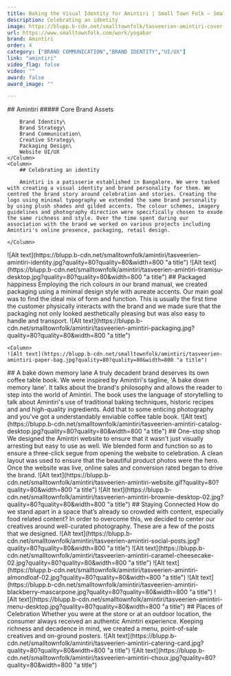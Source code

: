 ```yaml
---
title: Baking the Visual Identity for Amintiri | Small Town Folk — Small Town Folk
description: Celebrating an identity 
image: https://blupp.b-cdn.net/smalltownfolk/tasveerien-amintiri-cover-03.jpg?quality=80
url: https://www.smalltownfolk.com/work/yogabar
brand: Amintiri 
order: 4
category: ["BRAND COMMUNICATION","BRAND IDENTITY","UI/UX"]
link: "amintiri"
video_flag: false
video: ""
award: false
award_image: ""

---
```


<Column2>
    <Column>
        ## Amintiri 
        ##### Core Brand Assets

        Brand Identity\
        Brand Strategy\
        Brand Communication\
        Creative Strategy\
        Packaging Design\
        Website UI/UX
    </Column>
    <Column>
        ## Celebrating an identity 
        
        Amintiri is a patisserie established in Bangalore. We were tasked with creating a visual identity and brand personality for them. We centred the brand story around celebration and stories. Creating the logo using minimal typography we extended the same brand personality by using plush shades and gilded accents. The colour schemes, imagery guidelines and photography direction were specifically chosen to exude the same richness and style. Over the time spent during our association with the brand we worked on various projects including Amintiri's online presence, packaging, retail design.

    </Column>
</Column2>

<Column>
    ![Alt text](https://blupp.b-cdn.net/smalltownfolk/amintiri/tasveerien-amintiri-identity.jpg?quality=80?quality=80&width=800 "a title")
</Column>

<Column>
    ![Alt text](https://blupp.b-cdn.net/smalltownfolk/amintiri/tasveerien-amintiri-tiramisu-desktop.jpg?quality=80?quality=80&width=800 "a title")
</Column>

<Column>
    ## Packaged happiness
    Employing the rich colours in our brand manual, we created packaging using a minimal design style with aureate accents. Our main goal was to find the ideal mix of form and function. This is usually the first time the customer physically interacts with the brand and we made sure that the packaging not only looked aesthetically pleasing but was also easy to handle and transport. 
</Column>

<Column2>
    <Column>
    ![Alt text](https://blupp.b-cdn.net/smalltownfolk/amintiri/tasveerien-amintiri-packaging.jpg?quality=80?quality=80&width=800 "a title")
    </Column>

    <Column>
    ![Alt text](https://blupp.b-cdn.net/smalltownfolk/amintiri/tasveerien-amintiri-paper-bag.jpg?quality=80?quality=80&width=800 "a title")
</Column>
</Column2>

<Column>
    ## A bake down memory lane
    A truly decadent brand deserves its own coffee table book. We were inspired by Amintiri's tagline, 'A bake down memory lane'. It talks about the brand's philosophy and allows the reader to step into the world of Amintiri. The book uses the language of storytelling to talk about Amintiri's use of traditional baking techniques, historic recipes and and high-quality ingredients. Add that to some enticing photography and you've got a understandably enviable coffee table book.
</Column>

<Column>
    ![Alt text](https://blupp.b-cdn.net/smalltownfolk/amintiri/tasveerien-amintiri-catalog-desktop.jpg?quality=80?quality=80&width=800 "a title")
</Column>

<Column>
    ## One-stop shop 
    We designed the Amintiri website to ensure that it wasn't just visually arresting but easy to use as well. We blended form and function so as to ensure a three-click segue from opening the website to celebration. A clean layout was used to ensure that the beautiful product photos were the hero. Once the website was live, online sales and conversion rated began to drive the brand.
</Column>

<Column>
    ![Alt text](https://blupp.b-cdn.net/smalltownfolk/amintiri/tasveerien-amintiri-website.gif?quality=80?quality=80&width=800 "a title")
</Column>

<Column>
    ![Alt text](https://blupp.b-cdn.net/smalltownfolk/amintiri/tasveerien-amintiri-brownie-desktop-02.jpg?quality=80?quality=80&width=800 "a title")
</Column>

<Column>
    ## Staying Connected  
    How do we stand apart in a space that’s already so crowded with content, especially food related content? In order to overcome this, we decided to center our creatives around well-curated photography. These are a few of the posts that we designed.
</Column>

<Column>
    ![Alt text](https://blupp.b-cdn.net/smalltownfolk/amintiri/tasveerien-amintiri-social-posts.jpg?quality=80?quality=80&width=800 "a title")
</Column>

<Column3>
    <Column>
    ![Alt text](https://blupp.b-cdn.net/smalltownfolk/amintiri/tasveerien-amintiri-caramel-cheesecake-02.jpg?quality=80?quality=80&width=800 "a title")
    </Column>
    <Column>
    ![Alt text](https://blupp.b-cdn.net/smalltownfolk/amintiri/tasveerien-amintiri-almondloaf-02.jpg?quality=80?quality=80&width=800 "a title")
    </Column>
    <Column>
    ![Alt text](https://blupp.b-cdn.net/smalltownfolk/amintiri/tasveerien-amintiri-blackberry-mascarpone.jpg?quality=80?quality=80&width=800 "a title")
    </Column>
</Column3>

<Column>
    ![Alt text](https://blupp.b-cdn.net/smalltownfolk/amintiri/tasveerien-amintiri-menu-desktop.jpg?quality=80?quality=80&width=800 "a title")
</Column>

<Column>
    ## Places of Celebration 
    Whether you were at the store or at an outdoor location, the consumer always received an authentic Amintiri experience. Keeping richness and decadence in mind, we created a menu, point-of-sale creatives and on-ground posters. 
</Column>

<Column2>
    <Column>
    ![Alt text](https://blupp.b-cdn.net/smalltownfolk/amintiri/tasveerien-amintiri-catering-card.jpg?quality=80?quality=80&width=800 "a title")
    </Column>
    <Column>
    ![Alt text](https://blupp.b-cdn.net/smalltownfolk/amintiri/tasveerien-amintiri-choux.jpg?quality=80?quality=80&width=800 "a title")
    </Column>
</Column2>
